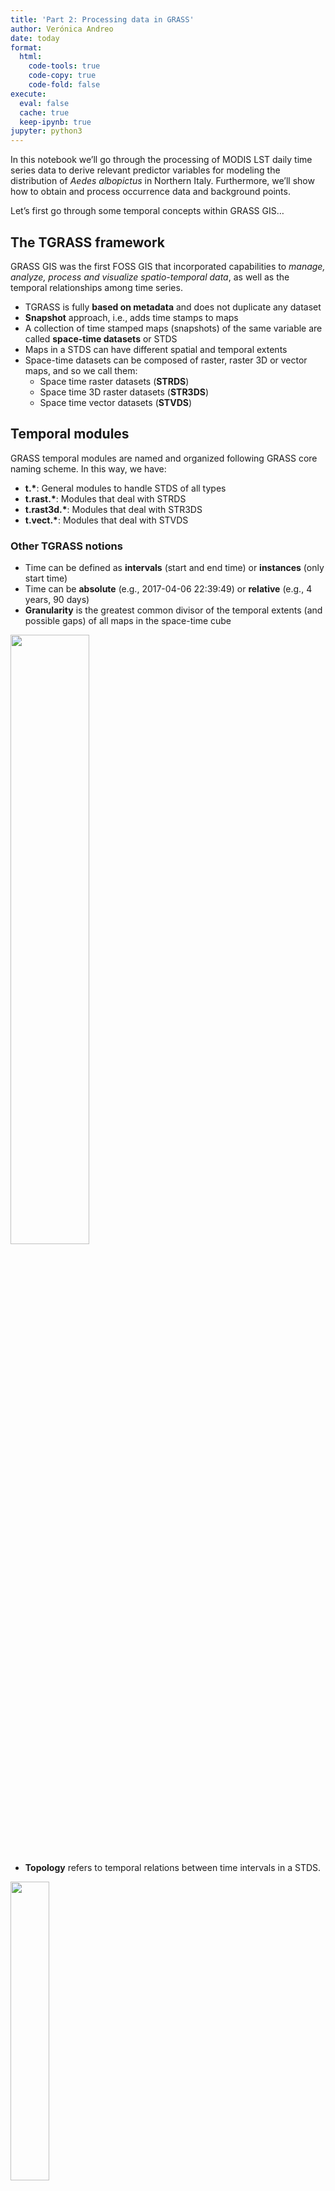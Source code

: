 ```yaml
---
title: 'Part 2: Processing data in GRASS'
author: Verónica Andreo
date: today
format:
  html:
    code-tools: true
    code-copy: true
    code-fold: false
execute:
  eval: false
  cache: true
  keep-ipynb: true
jupyter: python3
---
```


In this notebook we'll go through the processing of MODIS LST daily time series
data to derive relevant predictor variables for modeling the distribution of
*Aedes albopictus* in Northern Italy. Furthermore, we'll show how to obtain and
process occurrence data and background points.

Let's first go through some temporal concepts within GRASS GIS...


## The TGRASS framework

GRASS GIS was the first FOSS GIS that incorporated capabilities to 
*manage, analyze, process and visualize spatio-temporal data*, as well as 
the temporal relationships among time series.

- TGRASS is fully **based on metadata** and does not duplicate any dataset
- **Snapshot** approach, i.e., adds time stamps to maps
- A collection of time stamped maps (snapshots) of the same variable are called **space-time datasets** or STDS
- Maps in a STDS can have different spatial and temporal extents
- Space-time datasets can be composed of raster, raster 3D or vector maps, and so
we call them:
  - Space time raster datasets (**STRDS**)
  - Space time 3D raster datasets (**STR3DS**)
  - Space time vector datasets (**STVDS**)


## Temporal modules

GRASS temporal modules are named and organized following GRASS core naming
scheme. In this way, we have:

- **t.\***: General modules to handle STDS of all types
- **t.rast.\***: Modules that deal with STRDS
- **t.rast3d.\***: Modules that deal with STR3DS
- **t.vect.\***: Modules that deal with STVDS


### Other TGRASS notions

- Time can be defined as **intervals** (start and end time) or **instances** 
(only start time)
- Time can be **absolute** (e.g., 2017-04-06 22:39:49) or **relative** 
(e.g., 4 years, 90 days)
- **Granularity** is the greatest common divisor of the temporal extents 
(and possible gaps) of all maps in the space-time cube

![](https://grass.osgeo.org/grass-stable/manuals/timeline_2D.jpg){width="50%" fig-align="center"}

- **Topology** refers to temporal relations between time intervals in a STDS.

![](assets/img/studio/temp_relation.png){width="35%" fig-align="center"}

### TGRASS framework and workflow

![](assets/img/studio/tgrass_flowchart.png){width="70%" fig-align="center"}

## GRASS + {{< fa brands python >}}

In this part of the studio we'll work with GRASS and Python, so let's first 
see/recall the very basics.

### Python package `grass.script`

The **grass.script** or GRASS GIS Python Scripting Library provides functions
for calling GRASS modules within Python scripts. The most commonly used 
functions include:

- `run_command`: used when the output of the modules is a raster or vector, no text type output is expected
- `read_command`: used when the output of the modules is of text type
- `parse_command`: used with modules whose output can be converted to `key=value` pairs
- `write_command`: used with modules that expect text input, either in the form of a file or from stdin

It also provides several wrapper functions for frequently used modules, 
for example:

- To get info from a raster, script.raster.raster_info() is used: `gs.raster_info('dsm')`
- To get info of a vector, script.vector.vector_info() is used: `gs.vector_info('roads')`
- To list the raster in a location, script.core.list_grouped() is used: `gs.list_grouped(type=['raster'])`
- To obtain the computational region, script.core.region() is used: `gs.region()`

:::{.callout-note}
More info: <https://grass.osgeo.org/grass-stable/manuals/libpython/script_intro.html>
:::

### Python package `grass.jupyter`

The **grass.jupyter** library improves the integration of GRASS and Jupyter, 
and provides different classes to facilitate GRASS maps visualization:

- `init`: starts a GRASS session and sets up all necessary environment variables
- `Map`: 2D rendering
- `Map3D`: 3D rendering
- `InteractiveMap`: interactive visualization with folium
- `TimeSeriesMap`: visualization for spatio-temporal data

:::{.callout-note}
More info: <https://grass.osgeo.org/grass-stable/manuals/libpython/grass.jupyter.html>
:::


## Hands-on

So let's start... We begin by setting variables, checking GRASS installation and
initializing GRASS GIS

```python
import os

# Data directory
homedir = os.path.join(os.path.expanduser('~'), "grass_ncsu_2023")

# GRASS GIS database variables
#grassbin = "grassdev"
grassbin = "grass"
grassdata = os.path.join(homedir, "grassdata")
location = "eu_laea"
mapset = "italy_LST_daily"

# Create directories if not already existing
os.makedirs(grassdata, exist_ok=True)
```

```python
# Check the GRASS GIS installation
import subprocess
print(subprocess.check_output([grassbin, "--config", "version"], text=True))
```

```python
# Ask GRASS GIS where its Python packages are 
import sys
sys.path.append(
    subprocess.check_output([grassbin, "--config", "python_path"], text=True).strip()
)
```

Now we are ready to start a GRASS GIS session

```python
# Import the GRASS GIS packages we need
import grass.script as gs
import grass.jupyter as gj

# Start the GRASS GIS Session
session = gj.init(grassdata, location, mapset)
```

### Explore data in the mapset

Let's first explore what we have within the `italy_LST_daily` mapset and display
vector and raster maps using different classes from `grass.jupyter` library.

```python
# List vector elements
gs.list_grouped(type="vector")['italy_LST_daily']
```

```python
# Display vector map
it_map = gj.Map(width=500, use_region=True)
it_map.d_vect(map="italy_borders_0")
it_map.show()
```

```python
# List raster elements
gs.list_grouped(type="raster", pattern="lst*")['italy_LST_daily']
```

```python
# Display raster map with interactive class
lst_map = gj.InteractiveMap(width = 500, use_region=True, tiles="OpenStreetMap")
lst_map.add_raster("lst_2014.005_avg")
lst_map.add_layer_control(position = "bottomright")
lst_map.show()
```

## SDM workflow

In this part of the Studio we'll be addressing the left part of the SDM workflow, occurrence and background data and predictors:

![](assets/img/lecture/workflow_sdm_other.png)

### Importing species records

We will use occurrence data already downloaded and cleaned. We need to import it
into GRASS GIS first.

```python
# Import mosquito records
gs.run_command("v.import",
               input=os.path.join(homedir,"aedes_albopictus.gpkg"),
               output="aedes_albopictus")
```

Let's add the occurrence points over the previous interactive map

```python
# Display raster map with interactive class
lst_map = gj.InteractiveMap(width = 500, use_region=True, tiles="OpenStreetMap")
lst_map.add_raster("lst_2014.005_avg")
lst_map.add_vector("aedes_albopictus")
lst_map.add_layer_control(position = "bottomright")
lst_map.show()
```

You can also get the mosquito occurrences (or any other species or taxa) directly from [GBIF](https://www.gbif.org/) into GRASS
by means of [v.in.pygbif](https://grass.osgeo.org/grass-stable/manuals/addons/v.in.pygbif.html) as follows: 

```python
# Set computational region
# region = gs.parse_command("g.region", raster="lst_2014.001_avg", flags="g")
# region
```

```python
# Install extension (requires pygbif: pip install pygbif)
# gs.run_command("g.extension",
#                extension="v.in.pygbif")
```

```python
# Import data from GBIF
# gs.run_command("v.in.pygbif", 
#                output="aedes_albopictus",
#                taxa="Aedes albopictus",
#                date_from="2014-01-01",
#                date_to="2018-12-31")
```

### Creating random background points

The algorithm MaxEnt that we will use in the next part of this session requires not only the locations of known occurrences, but also information on the rest of the environment available. These are not absences but background data, we actually do not know if the species is there or not, but we need it to compare with the features of the places where the species does occur. 

To avoid getting background points exactly where occurrences are, we'll create buffers around them. Then, we need to ensure that background points are only over land within our computational region. In order to do that, we'll create a mask over land and we'll overlay the buffers with the mask. Can you guess what the ooutput will be?

```python
# Create buffer around Aedes albopictus records
gs.run_command("v.buffer",
               input="aedes_albopictus",
               output="aedes_buffer",
               distance=2000)
```

```python
# Set computational region
region = gs.parse_command("g.region", raster="lst_2014.001_avg", flags="g")
region
```

```python
# Create a vector mask to limit background points
expression="MASK = if(lst_2014.001_avg, 1, null())"
gs.raster.mapcalc(exp=expression)

gs.run_command("r.to.vect", 
               input="MASK",
               output="vect_mask",
               type="area")
```

```python
# Subtract buffers from vector mask
gs.run_command("v.overlay",
               ainput="vect_mask",
               binput="aedes_buffer",
               operator="xor",
               output="mask_bg")
```

Let's display the result

```python
# Display raster map with interactive class
mask_map = gj.InteractiveMap(width = 500, use_region=True, tiles="OpenStreetMap")
mask_map.add_vector("mask_bg")
mask_map.add_layer_control(position = "bottomright")
mask_map.show()
```

Finally, let's create the random background points...

```python
# Generate random background points
gs.run_command("v.random",
               output="background_points",
               npoints=1000,
               restrict="mask_bg",
               seed=3749)
```

and display occurrence and background points together over an LST map.

```python
# Display vector map
pb_map = gj.Map(width=500, use_region=True)
pb_map.d_rast(map="lst_2014.005_avg")
pb_map.d_vect(map="italy_borders_0", type="boundary")
pb_map.d_vect(map="background_points")
pb_map.d_vect(map="aedes_albopictus", icon="basic/diamond", fill_color="red", size=8)
pb_map.show()
```

### Create daily LST STRDS

Now we'll start processing the raster data to derive potentially relevant predictors to include in the model. Our data consists of a time series of daily LST averages. We'll use the GRASS temporal framework for this and the first step is to create the time series object and register maps in it. See [t.create](https://grass.osgeo.org/grass-stable/manuals/t.create.html) and [t.register](https://grass.osgeo.org/grass-stable/manuals/t.register.html) for further details.

```python
# Create time series 
gs.run_command("t.create",
               type="strds",
               temporaltype="absolute",
               output="lst_daily",
               title="Average Daily LST",
               description="Average daily LST in degree C - 2014-2018")
```

```python
# Check it is created
gs.run_command("t.list",
              type="strds")
```

```python
# Get list of maps 
map_list=gs.list_grouped(type="raster", pattern="lst_201*")['italy_LST_daily']
map_list
```

```python
# Register maps in strds  
gs.run_command("t.register", 
               input="lst_daily",
               maps=map_list,
               increment="1 days",
               start="2014-01-01", 
               flags="i")
```

```python
# Get info about the strds
gs.run_command("t.info",
               input="lst_daily")
```

### Generate environmental variables from LST STRDS

Now that we created the time series or "STRDS", let's start estimating relevant 
variables. We start by calculating long term aggregations, also called 
*climatologies*.

#### Long term monthly avg, min and max LST

Let's see an example first; we'll estimate the average of all maps which start date
is within January.

```python
# January average LST
gs.run_command("t.rast.series",
               input="lst_daily",
               method="average",
               where="strftime('%m', start_time)='01'",
               output="lst_average_jan")
```

```python
# Get map info and check values
gs.raster_info("lst_average_jan")
```

If we want to estimate climatologies for all months, let's try first to get the list of maps that will be the input for [t.rast.series](https://grass.osgeo.org/grass-stable/manuals/t.rast.series.html), for that we'll test the condition in [t.rast.list](https://grass.osgeo.org/grass-stable/manuals/t.rast.list.html) first.

```python
# Define list of months as required
months=['{0:02d}'.format(m) for m in range(1,13)]

for m in months:
    gs.run_command("t.rast.list",
                   input="lst_daily",
                   where=f"strftime('%m', start_time)='{m}'")
```

Now we add the `methods` and we are ready to estimate climatologies for all months
with three different methods.

```python
# Now we estimate the climatologies for all months and methods
months=['{0:02d}'.format(m) for m in range(1,13)]
methods=["average","minimum","maximum"]

for m in months:
    for me in methods:
        gs.run_command("t.rast.series", 
                       input="lst_daily",
                       method=me,
                       where=f"strftime('%m', start_time)='{m}'",
                       output="lst_{}_{}".format(me,m))
```

```python
# List newly created maps
gs.list_grouped(type="raster", pattern="*{average,minimum,maximum}*")['italy_LST_daily']
```

```python
# Remove lst_average_jan
gs.run_command("g.remove", type="raster", name="lst_average_jan", flags="f")
```

#### Bioclimatic variables

Perhaps you have heard of [Worldclim](https://www.worldclim.org/) or [CHELSA](https://chelsa-climate.org/) bioclimatic variables? Well, this are 19 variables that represent potentially limiting conditions for species. They derive from the combination of temperature and precipitation long term averages. As we do not have precipitation data in this exercise, we'll only estimate the bioclimatic variables that include temperature. See [r.bioclim](https://grass.osgeo.org/grass-stable/manuals/addons/r.bioclim.html) manual for further details. Note that we'll use the climatologies estimated in the previous step.

```python
# Install extension
gs.run_command("g.extension",
               extension="r.bioclim")
```

```python
# Get lists of maps needed
tmin=gs.list_grouped(type="raster", pattern="lst_minimum_??")['italy_LST_daily']
tmax=gs.list_grouped(type="raster", pattern="lst_maximum_??")['italy_LST_daily']
tavg=gs.list_grouped(type="raster", pattern="lst_average_??")['italy_LST_daily']

print(tmin,tmax,tavg)
```

```python
# Estimate temperature related bioclimatic variables
gs.run_command("r.bioclim", 
               tmin=tmin, 
               tmax=tmax,
               tavg=tavg, 
               output="worldclim_") 
```

```python
# List output maps
gs.list_grouped(type="raster", pattern="worldclim*")['italy_LST_daily']
```

Let's have a look at some of the maps we just created

```python
# Display raster map with interactive class
bio_map = gj.InteractiveMap(width = 500, use_region=True, tiles="OpenStreetMap")
bio_map.add_raster("worldclim_bio01")
bio_map.add_raster("worldclim_bio02")
bio_map.add_layer_control(position = "bottomright")
bio_map.show()
```

#### Spring warming

We define spring warming as the velocity with which temperature increases from winter into spring and we calculate it as `slope(daily Tmean February-March-April)`. We will use [t.rast.aggregate](https://grass.osgeo.org/grass-stable/manuals/t.rast.aggregate.html).

```python
# Define list of months
months=['{0:02d}'.format(m) for m in range(2,5)]
```

```python
# Annual spring warming
gs.run_command("t.rast.aggregate",
               input="lst_daily",
               output="annual_spring_warming",
               basename="spring_warming",
               suffix="gran",
               method="slope",
               granularity="1 years",
               where=f"strftime('%m',start_time)='{months[0]}' or strftime('%m',start_time)='{months[1]}' or strftime('%m', start_time)='{months[2]}'")
```

```python
# Check raster maps in the STRDS
gs.run_command("t.rast.list", input="annual_spring_warming")
```

```python
# Average spring warming
gs.run_command("t.rast.series",
               input="annual_spring_warming",
               output="avg_spring_warming",
               method="average")
```

```python
# Display raster map with interactive class
auc_map = gj.InteractiveMap(width = 500, use_region=True, tiles="OpenStreetMap")
auc_map.add_raster("avg_spring_warming")
auc_map.add_layer_control(position = "bottomright")
auc_map.show()
```

#### Autumnal cooling

We define autumnal cooling as the velocity with which temperature decreases from summer into fall and we calculate it as `slope(daily Tmean August-September-October)`.

```python
# Define list of months
months=['{0:02d}'.format(m) for m in range(8,11)]
```

```python
# Annual autumnal cooling
gs.run_command("t.rast.aggregate",
               input="lst_daily",
               output="annual_autumnal_cooling",
               basename="autumnal_cooling",
               suffix="gran",
               method="slope",
               granularity="1 years",
               where=f"strftime('%m',start_time)='{months[0]}' or strftime('%m',start_time)='{months[1]}' or strftime('%m', start_time)='{months[2]}'")
```

```python
# Check raster maps in the STRDS
gs.run_command("t.rast.list", input="annual_autumnal_cooling")
```

```python
# Average autumnal cooling
gs.run_command("t.rast.series",
               input="annual_autumnal_cooling",
               output="avg_autumnal_cooling",
               method="average")
```

```python
# Display raster map with interactive class
spw_map = gj.InteractiveMap(width = 500, use_region=True, tiles="OpenStreetMap")
spw_map.add_raster("avg_autumnal_cooling")
spw_map.add_layer_control(position = "bottomright")
spw_map.show()
```

#### Number of days with LSTmean >= 20 and <= 30

Mosquitoes (and virus they might carry) tend to thrive in a certain range of 
temperatures. Let's assume this range is from 20 to 30 °C. Here, we'll estimate
the number of days within this range per year, and then, we'll estimate the
average along years. See [t.rast.algebra](https://grass.osgeo.org/grass-stable/manuals/t.rast.algebra.html) manual for further details.

```python
# Keep only pixels meeting the condition
expression="tmean_higher20_lower30 = if(lst_daily >= 20.0 && lst_daily <= 30.0, 1, null())"

gs.run_command("t.rast.algebra",
               expression=expression, 
               basename="tmean_higher20_lower30",
               suffix="gran",
               nproc=7, 
               flags="n")
```

```python
# Count how many times per year the condition is met
gs.run_command("t.rast.aggregate",
               input="tmean_higher20_lower30", 
               output="count_tmean_higher20_lower30",
               basename="tmean_higher20_lower30",
               suffix="gran",
               method="count",
               granularity="1 years")
```

```python
# Check raster maps in the STRDS
gs.run_command("t.rast.list", 
               input="count_tmean_higher20_lower30", 
               columns="name,start_time,min,max")
```

```python
# Average number of days with LSTmean >= 20 and <= 30
gs.run_command("t.rast.series",
               input="count_tmean_higher20_lower30",
               output="avg_count_tmean_higher20_lower30",
               method="average")
```

```python
# Display raster map with interactive class
h20_map = gj.InteractiveMap(width = 500, use_region=True, tiles="OpenStreetMap")
h20_map.add_raster("avg_count_tmean_higher20_lower30")
h20_map.add_layer_control(position = "bottomright")
h20_map.show()
```

#### Number of consecutive days with LSTmean <= -10.0

Likewise, there are temperature thresholds that mark a limit to mosquito survival.
Here, we'll use the temperature lower limit to survival. Most importantly, we we'll
count the number of consecutive days with temperatures below this threshold.

Here, we'll use again the temporal algebra and we'll recall the concept of 
topology that we defined at the beginning of the notebook. First, we need to create
a STRDS of annual granularity that will contain only zeroes. This annual STRDS, that
we call `annual mask`, will be the base to add 1 each time the condition of less 
than -10 °C in consecutive days is met. Finally, we estimate the median number
of days with LST lower than -10 °C over the 5 years.

```python
# Create annual mask
gs.run_command("t.rast.aggregate",
               input="lst_daily",
               output="annual_mask",
               basename="annual_mask",
               suffix="gran",
               granularity="1 year",
               method="count")
```

```python
# Replace values by zero
expression="if(annual_mask, 0)"

gs.run_command("t.rast.mapcalc",
               input="annual_mask",
               output="annual_mask_0",
               expression=expression,
               basename="annual_mask_0")
```

```python
# Calculate consecutive days with LST <= -10.0
expression="lower_m2_consec_days = annual_mask_0 {+,contains,l} if(lst_daily <= -10.0 && lst_daily[-1] <= -10.0 || lst_daily[1] <= -10.0 && lst_daily <= -10.0, 1, 0)"

gs.run_command("t.rast.algebra",
               expression=expression,
               basename="lower_m2_",
               suffix="gran",
               nproc=7)
```

```python
# Inspect values
gs.run_command("t.rast.list",
               input="lower_m2_consec_days",
               columns="name,start_time,min,max")
```

```python
# Median number of consecutive days with LST <= -2
gs.run_command("t.rast.series",
               input="lower_m2_consec_days",
               output="median_lower_m2_consec_days",
               method="median")
```

```python
# Display raster map with interactive class
lt2_map = gj.InteractiveMap(width = 500, use_region=True, tiles="OpenStreetMap")
lt2_map.add_raster("median_lower_m2_consec_days")
lt2_map.add_layer_control(position = "bottomright")
lt2_map.show()
```

We have now derived many potentially relevant predictors for the mosquito habitat suitability and we could still derive some more, for example, the number of mosquito or virus cycles per year based on development temperature thresholds and growing degree days (GDD). This could be achieved with [t.rast.accumulate](https://grass.osgeo.org/grass-stable/manuals/t.rast.accumulate.html) and [t.rast.accdetect](https://grass.osgeo.org/grass-stable/manuals/t.rast.accdetect.html). 

We will now close this session as we will open it again from R in the last part of this session.

```python
session.finish
```


